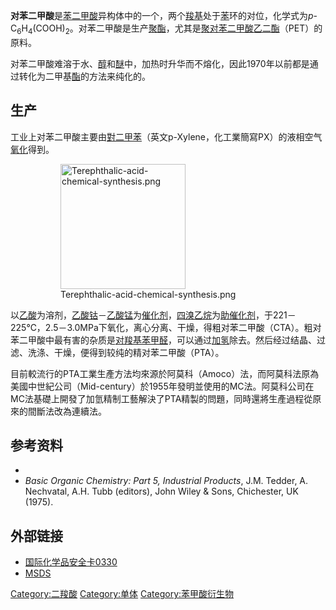 {{NoteTA|G1=Chemistry}}
{{Chembox
| Name = 对苯二甲酸
| ImageFile = Terephthalic-acid-2D-skeletal.png
| ImageFile1 = Terephthalic-acid-3D-balls-B.png
| ImageName = 对苯二甲酸
| OtherNames = 1,4-苯二甲酸、''p''-苯二甲酸、對酞酸、TPA、PTA
| Section1 = {{Chembox Identifiers
| CASNo = 100-21-0
| CASNo_Ref = {{cascite|correct|CAS}}
|  SMILES  =  C1=CC(=CC=C1C<br />(=O)O)C(=O)O
|  RTECS  =  WZ0875000
|  ChEBI_Ref  = {{ebicite|correct|EBI}}|  ChEBI  =  15702
|  ChemSpiderID_Ref  = {{chemspidercite|correct|chemspider}}|  ChemSpiderID  =  7208
|  InChI  =  1/C8H6O4/c9-7(10)5-1-2-6(4-3-5)8(11)12/h1-4H,(H,9,10)(H,11,12)
|  InChIKey  =  KKEYFWRCBNTPAC-UHFFFAOYAF
|  StdInChI_Ref  = {{stdinchicite|correct|chemspider}}|  StdInChI  =  1S/C8H6O4/c9-7(10)5-1-2-6(4-3-5)8(11)12/h1-4H,(H,9,10)(H,11,12)
|  StdInChIKey_Ref  = {{stdinchicite|correct|chemspider}}|  StdInChIKey  =  KKEYFWRCBNTPAC-UHFFFAOYSA-N
|  UNII_Ref  = {{fdacite|changed|FDA}}|  UNII  =  6S7NKZ40BQ
}}
| Section2 = {{Chembox Properties
| Formula = C<sub>6</sub>H<sub>4</sub>(COOH)<sub>2</sub>
| MolarMass = 166.13
| Appearance = 白色晶体或粉末
| Density = 1.522 g/cm³
| Solubility = 0.0017g / 100g H<sub>2</sub>O, 25°C
| SolubleOther = 可溶于[[二甲基亚砜|DMSO]]、[[二甲基甲酰胺|DMF]]和碱溶液；微溶于[[乙醇|乙醇]]、[[甲醇|甲醇]]、[[甲酸|甲酸]]和[[硫酸|硫酸]]<ref>Sheehan, R.J. Terephthalic acid, dimethyl phthalate and isophthalic acid. In: Ullmann's encyclopedia of industrial chemistry. 5th completely revised ed. Vol. A 26. VCH Verlagsgesellschaft, 1995. p. 193-204</ref>
| MeltingPt = 427°C, 封闭管
| Melting_notes = 402°C在空气中升华
| BoilingPt = 升华
| TriplePoint = 427°
| pKa = pKa<sub>1</sub> = 3.54, 25°C <br />pKa<sub>2</sub> = 4.46, 25°C <ref>[http://www.intox.org/databank/documents/chemical/terephac/cie474.htm CHEMINFO: Terephthalic acid<!-- Bot generated title -->]</ref>
  }}
| Section3 = {{Chembox Structure
| CrystalStruct =
| Dipole = 0
  }}
| Section7 = {{Chembox Hazards
| ExternalMSDS =
| EUClass = 未列明
| FlashPt =
  }}
| Section8 = {{Chembox Related
| Function = [[羧酸|羧酸]]
| OtherFunctn = [[邻苯二甲酸|邻苯二甲酸]]、[[间苯二甲酸|间苯二甲酸]]<br />[[苯甲酸|苯甲酸]]、[[对甲基苯甲酸|对甲基苯甲酸]]
| OtherCpds = [[对二甲苯|对二甲苯]]<br />[[聚对苯二甲酸乙二酯|聚对苯二甲酸乙二酯]]<br />[[对苯二甲酸二甲酯|对苯二甲酸二甲酯]]
  }}
}}

'''对苯二甲酸'''是[[苯二甲酸|苯二甲酸]]异构体中的一个，两个[[羧基|羧基]]处于[[苯|苯]]环的对位，化学式为''p''-C<sub>6</sub>H<sub>4</sub>(COOH)<sub>2</sub>。对苯二甲酸是生产[[聚酯|聚酯]]，尤其是[[聚对苯二甲酸乙二酯|聚对苯二甲酸乙二酯]]（PET）的原料。

对苯二甲酸难溶于水、[[醇|醇]]和[[醚|醚]]中，加热时升华而不熔化，因此1970年以前都是通过转化为二甲基[[酯|酯]]的方法来纯化的。

== 生产 ==

工业上对苯二甲酸主要由[[對二甲苯|對二甲苯]]（英文p-Xylene，化工業簡寫PX）的液相空气[[氧化|氧化]]得到。

: [[Image:Terephthalic-acid-chemical-synthesis.png|200px]]

以[[乙酸|乙酸]]为溶剂，[[乙酸钴|乙酸钴]]－[[乙酸锰|乙酸锰]]为[[催化剂|催化剂]]，[[四溴乙烷|四溴乙烷]]为[[助催化剂|助催化剂]]，于221－225℃，2.5－3.0MPa下氧化，离心分离、干燥，得粗对苯二甲酸（CTA）。粗对苯二甲酸中最有害的杂质是[[对羧基苯甲醛|对羧基苯甲醛]]，可以通过[[加氢|加氢]]除去。然后经过结晶、过滤、洗涤、干燥，便得到较纯的精对苯二甲酸（PTA）。

目前較流行的PTA工業生產方法均來源於阿莫科（Amoco）法，而阿莫科法原為美國中世紀公司（Mid-century）於1955年發明並使用的MC法。阿莫科公司在MC法基礎上開發了加氫精制工藝解決了PTA精製的問題，同時還將生產過程從原來的間斷法改為連續法。

== 参考资料 ==

{{Reflist|}}

* {{1911}}
* ''Basic Organic Chemistry: Part 5, Industrial Products'', J.M. Tedder, A. Nechvatal, A.H. Tubb (editors), John Wiley & Sons, Chichester, UK (1975).

== 外部链接 ==

* [http://www.ilo.org/public/english/protection/safework/cis/products/icsc/dtasht/_icsc03/icsc0330.htm 国际化学品安全卡0330] {{Wayback|url=http://www.ilo.org/public/english/protection/safework/cis/products/icsc/dtasht/_icsc03/icsc0330.htm |date=20081013031610 }}
* [https://web.archive.org/web/20070913100231/http://www.physchem.ox.ac.uk/MSDS/TE/terephthalic_acid.html MSDS]

{{苯}}

{{Authority control}}
[[Category:二羧酸|Category:二羧酸]]
[[Category:单体|Category:单体]]
[[Category:苯甲酸衍生物|Category:苯甲酸衍生物]]
